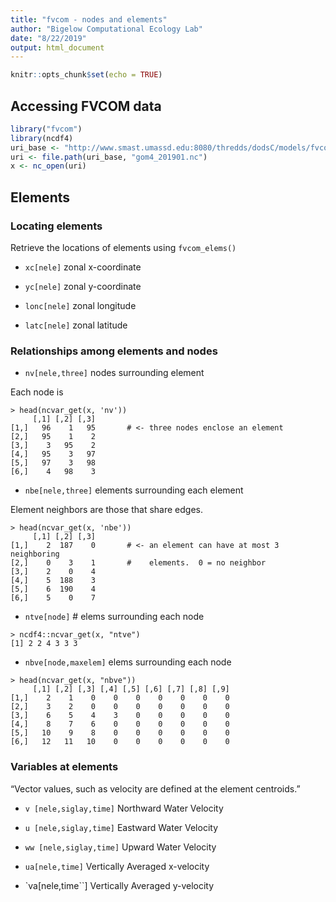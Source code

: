 ```yaml
---
title: "fvcom - nodes and elements"
author: "Bigelow Computational Ecology Lab"
date: "8/22/2019"
output: html_document
---
```


```r
knitr::opts_chunk$set(echo = TRUE)

```
## Accessing FVCOM data

```r
library("fvcom")
library(ncdf4)
uri_base <- "http://www.smast.umassd.edu:8080/thredds/dodsC/models/fvcom/NECOFS/Archive/NECOFS_GOM/2019/"
uri <- file.path(uri_base, "gom4_201901.nc")
x <- nc_open(uri)
```

## Elements

### Locating elements

Retrieve the locations of elements using `fvcom_elems()`

+ `xc[nele]` zonal x-coordinate

+ `yc[nele]` zonal y-coordinate

+ `lonc[nele]` zonal longitude

+ `latc[nele]` zonal latitude

### Relationships among elements and nodes

+ `nv[nele,three]` nodes surrounding element

Each node is

```
> head(ncvar_get(x, 'nv'))
     [,1] [,2] [,3]
[1,]   96    1   95       # <- three nodes enclose an element
[2,]   95    1    2
[3,]    3   95    2
[4,]   95    3   97
[5,]   97    3   98
[6,]    4   98    3
```

+ `nbe[nele,three]`  elements surrounding each element

Element neighbors are those that share edges.

```
> head(ncvar_get(x, 'nbe'))
     [,1] [,2] [,3]
[1,]    2  187    0       # <- an element can have at most 3 neighboring
[2,]    0    3    1       #    elements.  0 = no neighbor
[3,]    2    0    4
[4,]    5  188    3
[5,]    6  190    4
[6,]    5    0    7
```

+ `ntve[node]` # elems surrounding each node

```
> ncdf4::ncvar_get(x, "ntve")
[1] 2 2 4 3 3 3

```

+ `nbve[node,maxelem]` elems surrounding each node

```
> head(ncvar_get(x, "nbve"))
     [,1] [,2] [,3] [,4] [,5] [,6] [,7] [,8] [,9]
[1,]    2    1    0    0    0    0    0    0    0
[2,]    3    2    0    0    0    0    0    0    0
[3,]    6    5    4    3    0    0    0    0    0
[4,]    8    7    6    0    0    0    0    0    0
[5,]   10    9    8    0    0    0    0    0    0
[6,]   12   11   10    0    0    0    0    0    0
```

### Variables at elements

"Vector values, such as velocity are defined at the element centroids."

+ `v [nele,siglay,time]` Northward Water Velocity

+ `u [nele,siglay,time]` Eastward Water Velocity

+ `ww [nele,siglay,time]` Upward Water Velocity

+ `ua[nele,time]` Vertically Averaged x-velocity

+ `va[nele,time``] Vertically Averaged y-velocity
